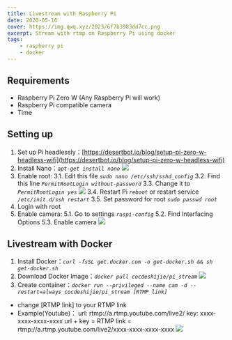 ```yaml
---
title: Livestream with Raspberry Pi
date: 2020-05-16
cover: https://img.qwq.xyz/2023/6f7b3983dd7cc.png
excerpt: Stream with rtmp on Raspberry Pi using docker
tags:
    - raspberry pi
    - docker
---
```


## Requirements
- Raspberry Pi Zero W (Any Raspberry Pi will work)
- Raspberry Pi compatible camera
- Time

## Setting up
1. Set up Pi headlessly：[https://desertbot.io/blog/setup-pi-zero-w-headless-wifi](https://desertbot.io/blog/setup-pi-zero-w-headless-wifi)
2. Install Nano：_`apt-get install nano`_ ![](https://img.qwq.xyz/2020/e188b3d79d55b.png)
3. Enable root:
3.1. Edit this file _`sudo nano /etc/ssh/sshd_config`_
3.2. Find this line _`PermitRootLogin without-password`_
3.3. Change it to _`PermitRootLogin yes`_ ![](https://img.qwq.xyz/2020/6fda1058746c7.png)
3.4. Restart Pi _`reboot`_ or restart service _`/etc/init.d/ssh restart`_
3.5. Set password for root _`sudo passwd root`_
4. Login with root
5. Enable camera:
5.1. Go to settings _`raspi-config`_
5.2. Find Interfacing Options
5.3. Enable camera ![](https://img.qwq.xyz/2020/57ac52aa6ebb7.png)

## Livestream with Docker
1. Install Docker：_`curl -fsSL get.docker.com -o get-docker.sh && sh get-docker.sh`_
2. Download Docker Image：_`docker pull cocdeshijie/pi_stream`_ ![](https://img.qwq.xyz/2020/4acf816869293.png)
3. Create container：_`docker run --privileged --name cam -d --restart=always cocdeshijie/pi_stream [RTMP link]`_
 - change [RTMP link] to your RTMP link
 - Example(Youtube)： url: rtmp://a.rtmp.youtube.com/live2/ key: xxxx-xxxx-xxxx-xxxx url + key = RTMP link = rtmp://a.rtmp.youtube.com/live2/xxxx-xxxx-xxxx-xxxx ![](https://img.qwq.xyz/2020/752d0612da2e9.png)


